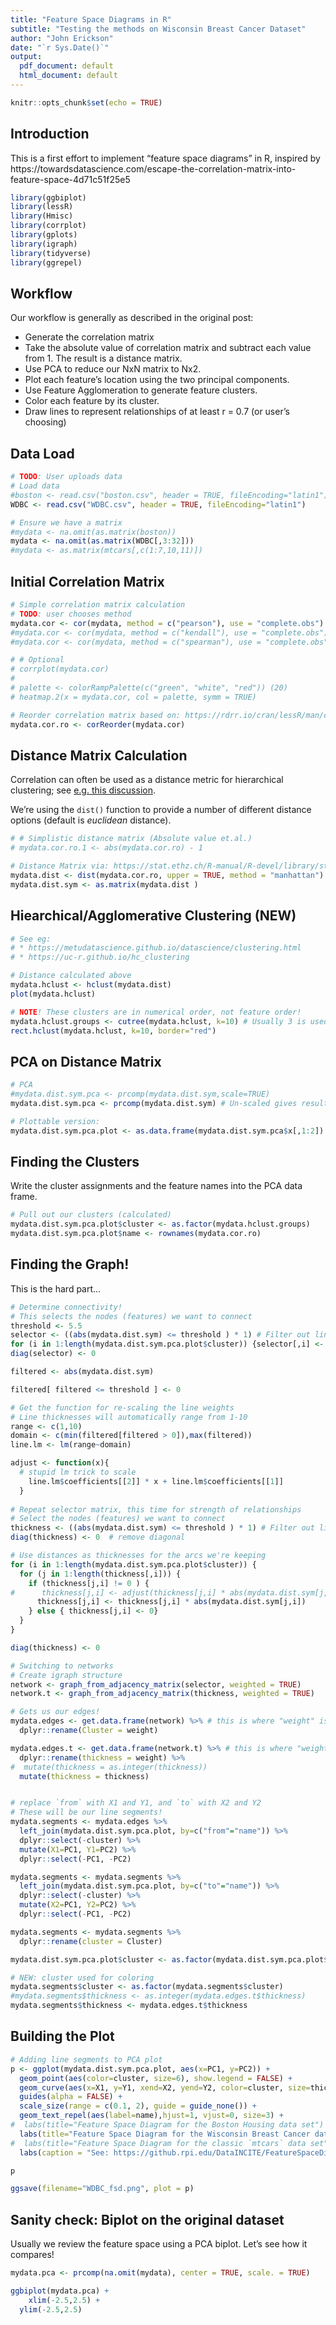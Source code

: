 ```yaml
---
title: "Feature Space Diagrams in R"
subtitle: "Testing the methods on Wisconsin Breast Cancer Dataset"
author: "John Erickson"
date: "`r Sys.Date()`"
output:
  pdf_document: default
  html_document: default
---
```


```r
knitr::opts_chunk$set(echo = TRUE)
```

## Introduction

This is a first effort to implement "feature space diagrams" in R, inspired by https://towardsdatascience.com/escape-the-correlation-matrix-into-feature-space-4d71c51f25e5

```r
library(ggbiplot)
library(lessR)
library(Hmisc)
library(corrplot)
library(gplots)
library(igraph)
library(tidyverse)
library(ggrepel)

```

## Workflow

Our workflow is generally as described in the original post:

* Generate the correlation matrix
* Take the absolute value of correlation matrix and subtract each value from 1. The result is a distance matrix.
* Use PCA to reduce our NxN matrix to Nx2.
* Plot each feature’s location using the two principal components.
* Use Feature Agglomeration to generate feature clusters.
* Color each feature by its cluster.
* Draw lines to represent relationships of at least r = 0.7 (or user's choosing)

## Data Load
```r
# TODO: User uploads data
# Load data 
#boston <- read.csv("boston.csv", header = TRUE, fileEncoding="latin1")
WDBC <- read.csv("WDBC.csv", header = TRUE, fileEncoding="latin1")

# Ensure we have a matrix
#mydata <- na.omit(as.matrix(boston))
mydata <- na.omit(as.matrix(WDBC[,3:32]))
#mydata <- as.matrix(mtcars[,c(1:7,10,11)])

```

## Initial Correlation Matrix 

```r
# Simple correlation matrix calculation
# TODO: user chooses method
mydata.cor <- cor(mydata, method = c("pearson"), use = "complete.obs")
#mydata.cor <- cor(mydata, method = c("kendall"), use = "complete.obs")
#mydata.cor <- cor(mydata, method = c("spearman"), use = "complete.obs")

# # Optional
# corrplot(mydata.cor)
# 
# palette <- colorRampPalette(c("green", "white", "red")) (20)
# heatmap.2(x = mydata.cor, col = palette, symm = TRUE)

# Reorder correlation matrix based on: https://rdrr.io/cran/lessR/man/corReorder.html 
mydata.cor.ro <- corReorder(mydata.cor)
```

## Distance Matrix Calculation

Correlation can often be used as a distance metric for hierarchical clustering; see [e.g. this discussion](https://stats.stackexchange.com/questions/165194/using-correlation-as-distance-metric-for-hierarchical-clustering). 

We're using the `dist()` function to provide a number of different distance options (default is _euclidean_ distance). 


```r
# # Simplistic distance matrix (Absolute value et.al.)
# mydata.cor.ro.1 <- abs(mydata.cor.ro) - 1

# Distance Matrix via: https://stat.ethz.ch/R-manual/R-devel/library/stats/html/dist.html
mydata.dist <- dist(mydata.cor.ro, upper = TRUE, method = "manhattan") 
mydata.dist.sym <- as.matrix(mydata.dist )
```

## Hiearchical/Agglomerative Clustering (NEW)

```r
# See eg: 
# * https://metudatascience.github.io/datascience/clustering.html
# * https://uc-r.github.io/hc_clustering

# Distance calculated above
mydata.hclust <- hclust(mydata.dist)
plot(mydata.hclust)

# NOTE! These clusters are in numerical order, not feature order! 
mydata.hclust.groups <- cutree(mydata.hclust, k=10) # Usually 3 is used for mtcars demos
rect.hclust(mydata.hclust, k=10, border="red")
```

## PCA on Distance Matrix

```r
# PCA 
#mydata.dist.sym.pca <- prcomp(mydata.dist.sym,scale=TRUE)
mydata.dist.sym.pca <- prcomp(mydata.dist.sym) # Un-scaled gives results closer to source article

# Plottable version:
mydata.dist.sym.pca.plot <- as.data.frame(mydata.dist.sym.pca$x[,1:2])
```

## Finding the Clusters

Write the cluster assignments and the feature names into the PCA data frame. 

```r
# Pull out our clusters (calculated)
mydata.dist.sym.pca.plot$cluster <- as.factor(mydata.hclust.groups) 
mydata.dist.sym.pca.plot$name <- rownames(mydata.cor.ro)

```

## Finding the Graph!

This is the hard part...

```r
# Determine connectivity!
# This selects the nodes (features) we want to connect
threshold <- 5.5
selector <- ((abs(mydata.dist.sym) <= threshold ) * 1) # Filter out lines greater than threshold distance
for (i in 1:length(mydata.dist.sym.pca.plot$cluster)) {selector[,i] <- selector[,i] * as.numeric(mydata.dist.sym.pca.plot$cluster)}
diag(selector) <- 0 

filtered <- abs(mydata.dist.sym)

filtered[ filtered <= threshold ] <- 0

# Get the function for re-scaling the line weights
# Line thicknesses will automatically range from 1-10
range <- c(1,10)
domain <- c(min(filtered[filtered > 0]),max(filtered))
line.lm <- lm(range~domain)

adjust <- function(x){ 
  # stupid lm trick to scale
    line.lm$coefficients[[2]] * x + line.lm$coefficients[[1]]
  }
  
# Repeat selector matrix, this time for strength of relationships
# Select the nodes (features) we want to connect
thickness <- ((abs(mydata.dist.sym) <= threshold ) * 1) # Filter out lines greater than threshold distance
diag(thickness) <- 0  # remove diagonal

# Use distances as thicknesses for the arcs we're keeping
for (i in 1:length(mydata.dist.sym.pca.plot$cluster)) {
  for (j in 1:length(thickness[,i])) {
    if (thickness[j,i] != 0 ) {
#      thickness[j,i] <- adjust(thickness[j,i] * abs(mydata.dist.sym[j,i]))
      thickness[j,i] <- thickness[j,i] * abs(mydata.dist.sym[j,i])
    } else { thickness[j,i] <- 0}
  }
}

diag(thickness) <- 0 

# Switching to networks
# Create igraph structure
network <- graph_from_adjacency_matrix(selector, weighted = TRUE)
network.t <- graph_from_adjacency_matrix(thickness, weighted = TRUE)

# Gets us our edges!
mydata.edges <- get.data.frame(network) %>% # this is where "weight" is introduced
  dplyr::rename(Cluster = weight)

mydata.edges.t <- get.data.frame(network.t) %>% # this is where "weight" is introduced
  dplyr::rename(thickness = weight) %>%
#  mutate(thickness = as.integer(thickness))
  mutate(thickness = thickness)


# replace `from` with X1 and Y1, and `to` with X2 and Y2
# These will be our line segments!
mydata.segments <- mydata.edges %>% 
  left_join(mydata.dist.sym.pca.plot, by=c("from"="name")) %>%
  dplyr::select(-cluster) %>%
  mutate(X1=PC1, Y1=PC2) %>%
  dplyr::select(-PC1, -PC2)

mydata.segments <- mydata.segments %>%
  left_join(mydata.dist.sym.pca.plot, by=c("to"="name")) %>%
  dplyr::select(-cluster) %>%
  mutate(X2=PC1, Y2=PC2) %>%
  dplyr::select(-PC1, -PC2)

mydata.segments <- mydata.segments %>%
  dplyr::rename(cluster = Cluster)

mydata.dist.sym.pca.plot$cluster <- as.factor(mydata.dist.sym.pca.plot$cluster)

# NEW: cluster used for coloring 
mydata.segments$cluster <- as.factor(mydata.segments$cluster)
#mydata.segments$thickness <- as.integer(mydata.edges.t$thickness)
mydata.segments$thickness <- mydata.edges.t$thickness

```

## Building the Plot

```r
# Adding line segments to PCA plot
p <- ggplot(mydata.dist.sym.pca.plot, aes(x=PC1, y=PC2)) + 
  geom_point(aes(color=cluster, size=6), show.legend = FALSE) +
  geom_curve(aes(x=X1, y=Y1, xend=X2, yend=Y2, color=cluster, size=thickness, alpha=0.4), curvature=0.2, data=mydata.segments) +
  guides(alpha = FALSE) +
  scale_size(range = c(0.1, 2), guide = guide_none()) +
  geom_text_repel(aes(label=name),hjust=1, vjust=0, size=3) +
#  labs(title="Feature Space Diagram for the Boston Housing data set") +
  labs(title="Feature Space Diagram for the Wisconsin Breast Cancer data set") + 
#  labs(title="Feature Space Diagram for the classic `mtcars` data set") + 
  labs(caption = "See: https://github.rpi.edu/DataINCITE/FeatureSpaceDiagram/")

p 

ggsave(filename="WDBC_fsd.png", plot = p)
```

## Sanity check: Biplot on the original dataset 

Usually we review the feature space using a PCA biplot. Let's see how it compares!

```r
mydata.pca <- prcomp(na.omit(mydata), center = TRUE, scale. = TRUE)

ggbiplot(mydata.pca) +
    xlim(-2.5,2.5) + 
  ylim(-2.5,2.5)
  


```
